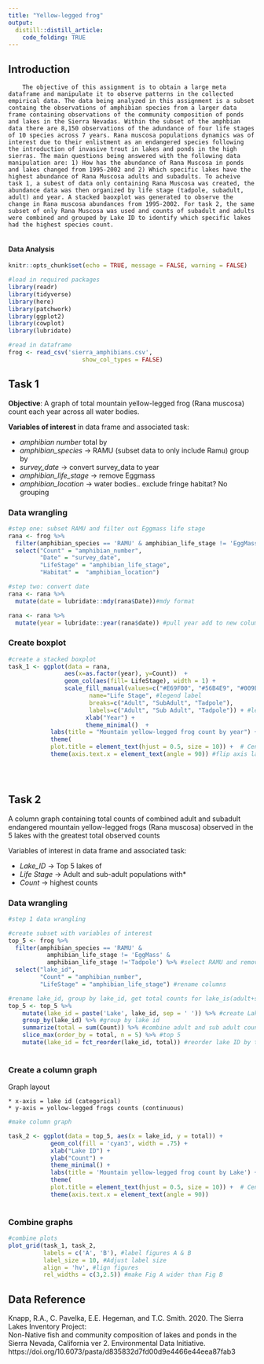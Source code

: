 ```yaml
---
title: "Yellow-legged frog"
output: 
  distill::distill_article:
    code_folding: TRUE
---
```


## Introduction 
        
        The objective of this assignment is to obtain a large meta dataframe and manipulate it to observe patterns in the collected empirical data. The data being analyzed in this assignment is a subset containg the observations of amphibian species from a larger data frame containing observations of the community composition of ponds and lakes in the Sierra Nevadas. Within the subset of the amphbian data there are 8,150 observations of the adundance of four life stages of 10 species across 7 years. Rana muscosa populations dynamics was of interest due to their enlistment as an endangered species following the introduction of invasive trout in lakes and ponds in the high sierras. The main questions being answered with the following data manipulation are: 1) How has the abundance of Rana Muscosa in ponds and lakes changed from 1995-2002 and 2) Which specific lakes have the highest abundance of Rana Muscosa adults and subadults. To acheive task 1, a subest of data only containing Rana Muscosa was created, the abundance data was then organized by life stage (tadpole, subadult, adult) and year. A stacked baoxplot was generated to observe the change in Rana muscosa abundances from 1995-2002. For task 2, the same subset of only Rana Muscosa was used and counts of subadult and adults were combined and grouped by Lake ID to identify which specific lakes had the highest species count. 
        
#### Data Analysis 

```r
knitr::opts_chunk$set(echo = TRUE, message = FALSE, warning = FALSE)

#load in required packages 
library(readr)
library(tidyverse)
library(here)
library(patchwork)
library(ggplot2)
library(cowplot)
library(lubridate)

#read in dataframe 
frog <- read_csv('sierra_amphibians.csv',
                     show_col_types = FALSE)
```


## Task 1 

**Objective**: A graph of total mountain yellow-legged frog (Rana muscosa) count each year across all water bodies.

**Variables of interest** in data frame and associated task:

  * *amphibian number* total by
  * *amphibian_species* -> RAMU (subset data to only include Ramu) group by 
  * *survey_date* ->  convert survey_data to year 
  * *amphibian_life_stage* -> remove Eggmass
  * *amphibian_location* -> water bodies.. exclude fringe habitat? No grouping 


### Data wrangling 

```r
 
#step one: subset RAMU and filter out Eggmass life stage 
rana <- frog %>%
  filter(amphibian_species == 'RAMU' & amphibian_life_stage != 'EggMass') %>%
  select("Count" = "amphibian_number", 
         "Date" = "survey_date", 
         "LifeStage" = "amphibian_life_stage", 
         "Habitat" =  "amphibian_location")

#step two: convert date 
rana <- rana %>%   
  mutate(date = lubridate::mdy(rana$Date))#mdy format 

rana <- rana %>%  
  mutate(year = lubridate::year(rana$date)) #pull year add to new column 


```

### Create boxplot

```r

#create a stacked boxplot
task_1 <- ggplot(data = rana, 
                aes(x=as.factor(year), y=Count))  +
                geom_col(aes(fill= LifeStage), width = 1) + 
                scale_fill_manual(values=c("#E69F00", "#56B4E9", "#009E73"), 
                       name="Life Stage", #legend label 
                       breaks=c("Adult", "SubAdult", "Tadpole"),
                       labels=c("Adult", "Sub Adult", "Tadpole")) + #legend names 
                      xlab("Year") + 
                      theme_minimal()  + 
            labs(title = "Mountain yellow-legged frog count by year") +
            theme(
            plot.title = element_text(hjust = 0.5, size = 10)) +  # Center title position and size
            theme(axis.text.x = element_text(angle = 90)) #flip axis labels 90 degress


 
```

## Task 2 

A column graph containing total counts of combined adult and subadult endangered mountain yellow-legged frogs (Rana muscosa) observed in the 5 lakes with the greatest total observed counts

Variables of interest in data frame and associated task: 

  * *Lake_ID* -> Top 5 lakes of 
  * *Life Stage* -> Adult and sub-adult populations with*
  * *Count* -> highest counts

### Data wrangling 

```r

#step 1 data wrangling 

#create subset with variables of interest
top_5 <- frog %>%
  filter(amphibian_species == 'RAMU' & 
           amphibian_life_stage != 'EggMass' & 
           amphibian_life_stage !='Tadpole') %>% #select RAMU and remove Eggmass/Lifestages 
  select("lake_id", 
         "Count" = "amphibian_number", 
         "LifeStage" = "amphibian_life_stage") #rename columns 

#rename lake_id, group by lake_id, get total counts for lake_is(adult+sub_adult), reorder 
top_5 <- top_5 %>%
    mutate(lake_id = paste('Lake', lake_id, sep = ' ')) %>% #create Lake ids 
    group_by(lake_id) %>% #group by lake id 
    summarize(total = sum(Count)) %>% #combine adult and sub adult counts 
    slice_max(order_by = total, n = 5) %>% #top 5 
    mutate(lake_id = fct_reorder(lake_id, total)) #reorder lake ID by total count 
 

```


### Create a column graph 

Graph layout

    * x-axis = lake id (categorical)
    * y-axis = yollow-legged frogs counts (continuous)
    

```r

#make column graph 

task_2 <- ggplot(data = top_5, aes(x = lake_id, y = total)) +
            geom_col(fill = 'cyan3', width = .75) +
            xlab("Lake ID") + 
            ylab("Count") +
            theme_minimal() + 
            labs(title = 'Mountain yellow-legged frog count by Lake') +
            theme(
            plot.title = element_text(hjust = 0.5, size = 10)) +  # Center title position and size
            theme(axis.text.x = element_text(angle = 90))
           


```

### Combine graphs 

```r
#combine plots 
plot_grid(task_1, task_2, 
          labels = c('A', 'B'), #label figures A & B 
          label_size = 10, #Adjust label size 
          align = 'hv', #lign figures 
          rel_widths = c(3,2.5)) #make Fig A wider than Fig B 

```

## Data Reference 

Knapp, R.A., C. Pavelka, E.E. Hegeman, and T.C. Smith. 2020. The Sierra Lakes Inventory Project:         
    Non-Native fish and community composition of lakes and ponds in the Sierra Nevada, California ver 2.      Environmental Data Initiative. 
    https://doi.org/10.6073/pasta/d835832d7fd00d9e4466e44eea87fab3






